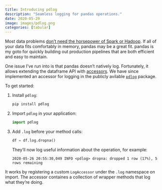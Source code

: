 ```yaml
---
title: Introducing pdlog
description: "Seamless logging for pandas operations."
date: 2020-05-29
image: images/pdlog.png
categories: [tabular]
---
```


Most data problems [don't need the horsepower of Spark or Hadoop](https://vickiboykis.com/2017/03/20/should-you-replace-hadoop-with-your-laptop/).
If all of your data fits comfortably in memory, pandas may be a great fit.
pandas is my goto for quickly building out production pipelines that are both efficient and easy to maintain.

One issue I've run into is that pandas doesn't natively log. Fortunately, it allows extending the dataframe API with [accessors](https://pandas.pydata.org/pandas-docs/stable/development/extending.html#registering-custom-accessors).
We have since implemented an accessor for logging in the publicly avilable [`pdlog`](https://github.com/dataprophet/pdlog) package.

To get started:

1. Install `pdlog`:

    ```sh
    pip install pdlog
    ```
2. Import `pdlog` in your application:

    ```python
    import pdlog
    ```
3. Add `.log` before your method calls:

    ```python
    df = df.log.dropna()
    ```

    They'll now log useful information about the operation, for example:

    ```output
    2020-05-26 20:55:30,049 INFO <pdlog> dropna: dropped 1 row (17%), 5 rows remaining
    ```

It works by registering a custom `LogAccessor` under the `.log` namespace on import.
The accessor containes a collection of wrapper methods that log what they're doing.
